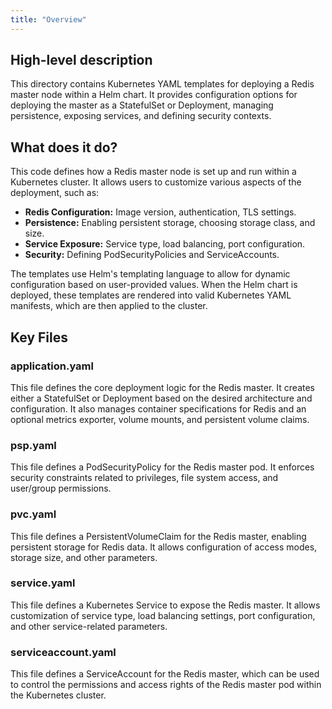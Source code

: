 ```yaml
---
title: "Overview"
---
```


## High-level description
This directory contains Kubernetes YAML templates for deploying a Redis master node within a Helm chart. It provides configuration options for deploying the master as a StatefulSet or Deployment, managing persistence, exposing services, and defining security contexts.

## What does it do?
This code defines how a Redis master node is set up and run within a Kubernetes cluster. It allows users to customize various aspects of the deployment, such as:

- **Redis Configuration:** Image version, authentication, TLS settings.
- **Persistence:** Enabling persistent storage, choosing storage class, and size.
- **Service Exposure:** Service type, load balancing, port configuration.
- **Security:** Defining PodSecurityPolicies and ServiceAccounts.

The templates use Helm's templating language to allow for dynamic configuration based on user-provided values. When the Helm chart is deployed, these templates are rendered into valid Kubernetes YAML manifests, which are then applied to the cluster.

## Key Files
### application.yaml
This file defines the core deployment logic for the Redis master. It creates either a StatefulSet or Deployment based on the desired architecture and configuration. It also manages container specifications for Redis and an optional metrics exporter, volume mounts, and persistent volume claims.

### psp.yaml
This file defines a PodSecurityPolicy for the Redis master pod. It enforces security constraints related to privileges, file system access, and user/group permissions.

### pvc.yaml
This file defines a PersistentVolumeClaim for the Redis master, enabling persistent storage for Redis data. It allows configuration of access modes, storage size, and other parameters.

### service.yaml
This file defines a Kubernetes Service to expose the Redis master. It allows customization of service type, load balancing settings, port configuration, and other service-related parameters.

### serviceaccount.yaml
This file defines a ServiceAccount for the Redis master, which can be used to control the permissions and access rights of the Redis master pod within the Kubernetes cluster. 
